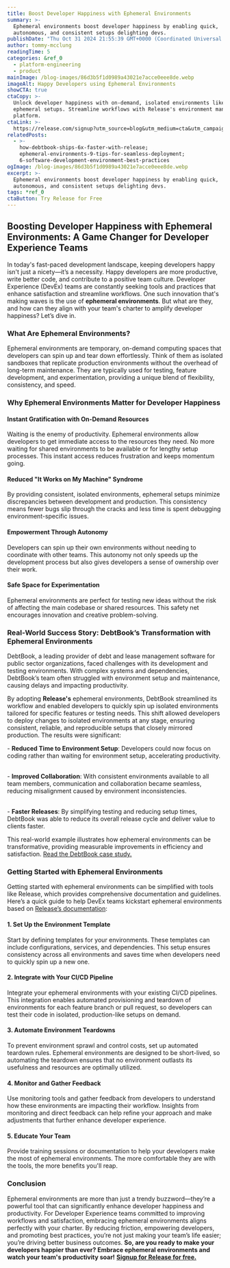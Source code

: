 ```yaml
---
title: Boost Developer Happiness with Ephemeral Environments
summary: >-
  Ephemeral environments boost developer happiness by enabling quick,
  autonomous, and consistent setups delighting devs.
publishDate: "Thu Oct 31 2024 21:55:39 GMT+0000 (Coordinated Universal Time)"
author: tommy-mcclung
readingTime: 5
categories: &ref_0
  - platform-engineering
  - product
mainImage: /blog-images/86d3b5f1d0989a43021e7acce0eee8de.webp
imageAlt: Happy Developers using Ephemeral Environments
showCTA: true
ctaCopy: >-
  Unlock developer happiness with on-demand, isolated environments like
  ephemeral setups. Streamline workflows with Release's environment management
  platform.
ctaLink: >-
  https://release.com/signup?utm_source=blog&utm_medium=cta&utm_campaign=blog-cta&utm_content=boost-developer-happiness-with-ephemeral-environments
relatedPosts:
  - >-
    how-debtbook-ships-6x-faster-with-release;
    ephemeral-environments-9-tips-for-seamless-deployment;
    6-software-development-environment-best-practices
ogImage: /blog-images/86d3b5f1d0989a43021e7acce0eee8de.webp
excerpt: >-
  Ephemeral environments boost developer happiness by enabling quick,
  autonomous, and consistent setups delighting devs.
tags: *ref_0
ctaButton: Try Release for Free
---
```


## Boosting Developer Happiness with Ephemeral Environments: A Game Changer for Developer Experience Teams

In today's fast-paced development landscape, keeping developers happy isn't just a nicety—it’s a necessity. Happy developers are more productive, write better code, and contribute to a positive team culture. Developer Experience (DevEx) teams are constantly seeking tools and practices that enhance satisfaction and streamline workflows. One such innovation that's making waves is the use of **ephemeral environments**. But what are they, and how can they align with your team's charter to amplify developer happiness? Let’s dive in.

### What Are Ephemeral Environments?

Ephemeral environments are temporary, on-demand computing spaces that developers can spin up and tear down effortlessly. Think of them as isolated sandboxes that replicate production environments without the overhead of long-term maintenance. They are typically used for testing, feature development, and experimentation, providing a unique blend of flexibility, consistency, and speed.

### Why Ephemeral Environments Matter for Developer Happiness

#### Instant Gratification with On-Demand Resources

Waiting is the enemy of productivity. Ephemeral environments allow developers to get immediate access to the resources they need. No more waiting for shared environments to be available or for lengthy setup processes. This instant access reduces frustration and keeps momentum going.

#### Reduced "It Works on My Machine" Syndrome

By providing consistent, isolated environments, ephemeral setups minimize discrepancies between development and production. This consistency means fewer bugs slip through the cracks and less time is spent debugging environment-specific issues.

#### Empowerment Through Autonomy

Developers can spin up their own environments without needing to coordinate with other teams. This autonomy not only speeds up the development process but also gives developers a sense of ownership over their work.

#### Safe Space for Experimentation

Ephemeral environments are perfect for testing new ideas without the risk of affecting the main codebase or shared resources. This safety net encourages innovation and creative problem-solving.

### Real-World Success Story: DebtBook’s Transformation with Ephemeral Environments

DebtBook, a leading provider of debt and lease management software for public sector organizations, faced challenges with its development and testing environments. With complex systems and dependencies, DebtBook’s team often struggled with environment setup and maintenance, causing delays and impacting productivity.

By adopting **Release's** ephemeral environments, DebtBook streamlined its workflow and enabled developers to quickly spin up isolated environments tailored for specific features or testing needs. This shift allowed developers to deploy changes to isolated environments at any stage, ensuring consistent, reliable, and reproducible setups that closely mirrored production. The results were significant:

\- **Reduced Time to Environment Setup**: Developers could now focus on coding rather than waiting for environment setup, accelerating productivity.

‍  
\- **Improved Collaboration**: With consistent environments available to all team members, communication and collaboration became seamless, reducing misalignment caused by environment inconsistencies.

‍  
\- **Faster Releases**: By simplifying testing and reducing setup times, DebtBook was able to reduce its overall release cycle and deliver value to clients faster.

This real-world example illustrates how ephemeral environments can be transformative, providing measurable improvements in efficiency and satisfaction. [Read the DebtBook case study.](https://release.com/casestudy/debtbook)

### Getting Started with Ephemeral Environments

Getting started with ephemeral environments can be simplified with tools like Release, which provides comprehensive documentation and guidelines. Here’s a quick guide to help DevEx teams kickstart ephemeral environments based on [Release’s documentation](https://docs.release.com/):

#### 1\. Set Up the Environment Template

Start by defining templates for your environments. These templates can include configurations, services, and dependencies. This setup ensures consistency across all environments and saves time when developers need to quickly spin up a new one.

#### 2\. Integrate with Your CI/CD Pipeline

Integrate your ephemeral environments with your existing CI/CD pipelines. This integration enables automated provisioning and teardown of environments for each feature branch or pull request, so developers can test their code in isolated, production-like setups on demand.

#### 3\. Automate Environment Teardowns

To prevent environment sprawl and control costs, set up automated teardown rules. Ephemeral environments are designed to be short-lived, so automating the teardown ensures that no environment outlasts its usefulness and resources are optimally utilized.

#### 4\. Monitor and Gather Feedback

Use monitoring tools and gather feedback from developers to understand how these environments are impacting their workflow. Insights from monitoring and direct feedback can help refine your approach and make adjustments that further enhance developer experience.

#### 5\. Educate Your Team

Provide training sessions or documentation to help your developers make the most of ephemeral environments. The more comfortable they are with the tools, the more benefits you'll reap.

### Conclusion

Ephemeral environments are more than just a trendy buzzword—they’re a powerful tool that can significantly enhance developer happiness and productivity. For Developer Experience teams committed to improving workflows and satisfaction, embracing ephemeral environments aligns perfectly with your charter. By reducing friction, empowering developers, and promoting best practices, you’re not just making your team’s life easier; you’re driving better business outcomes.
**So, are you ready to make your developers happier than ever? Embrace ephemeral environments and watch your team's productivity soar!** [**Signup for Release for free.**](https://release.com/signup)

‍
